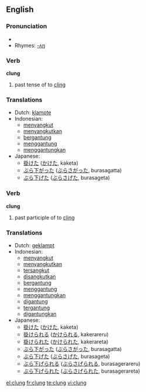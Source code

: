==English==

===Pronunciation===
* {{IPA|/'klʌɳ/}}
* Rhymes: [[Rhymes:English:-ʌŋ|-ʌŋ]]

===Verb===
'''clung'''

# past tense of to [[cling]]

===Translations===
{{rfc-level|Translations at L3+ (AutoFormat would have corrected level of Translations)}}
* Dutch: [[klampte]]
* Indonesian:
** [[sangkut|menyangkut]]
** [[sangkut|menyangkutkan]]
** [[gantung|bergantung]]
** [[gantung|menggantung]]
** [[gantung|menggantungkan]]
* Japanese:
** [[掛けた]] ([[かけた]], kaketa)
** [[ぶら下がった]] ([[ぶらさがった]], burasagatta)
** [[ぶら下げた]] ([[ぶらさげた]], burasageta)

===Verb===
'''clung'''

# past participle of to [[cling]]

===Translations===
* Dutch: [[geklampt]]
* Indonesian:
** [[sangkut|menyangkut]]
** [[sangkut|menyangkutkan]]
** [[sangkut|tersangkut]]
** [[sangkut|disangkutkan]]
** [[gantung|bergantung]]
** [[gantung|menggantung]]
** [[gantung|menggantungkan]]
** [[gantung|digantung]]
** [[gantung|tergantung]]
** [[gantung|digantungkan]]
* Japanese:
** [[掛けた]] ([[かけた]], kaketa)
** [[掛けられる]] ([[かけられる]], kakerareru)
** [[掛けられた]] ([[かけられた]], kakerareta)
** [[ぶら下がった]] ([[ぶらさがった]], burasagatta)
** [[ぶら下げた]] ([[ぶらさげた]], burasageta)
** [[ぶら下げられる]] ([[ぶらさげられる]], burasagerareru)
** [[ぶら下げられた]] ([[ぶらさげられた]], burasagerareta)

[[el:clung]]
[[fr:clung]]
[[te:clung]]
[[vi:clung]]